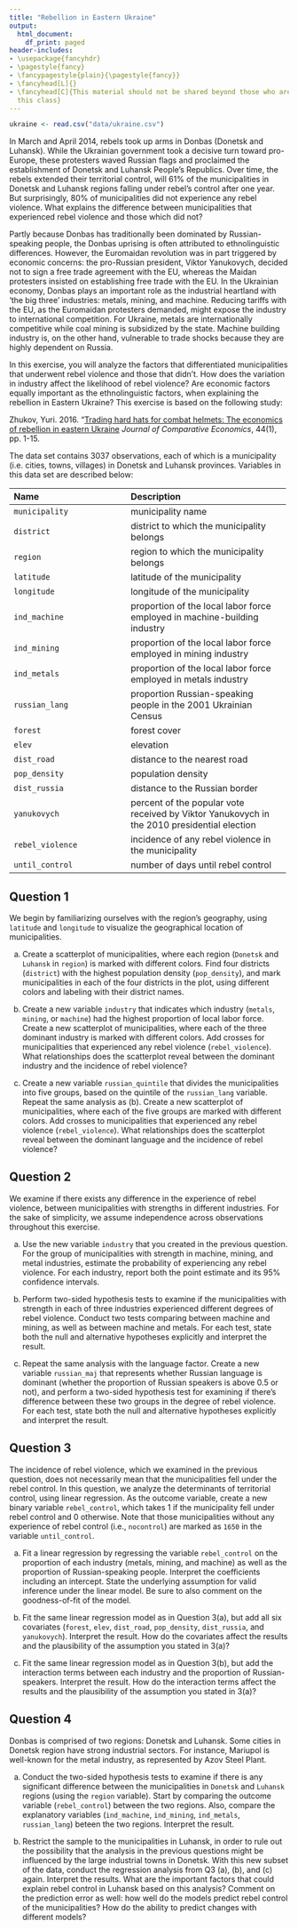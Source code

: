 ```yaml
---
title: "Rebellion in Eastern Ukraine"
output:
  html_document:
    df_print: paged
header-includes:
- \usepackage{fancyhdr}
- \pagestyle{fancy}
- \fancypagestyle{plain}{\pagestyle{fancy}}
- \fancyhead[L]{}
- \fancyhead[C]{This material should not be shared beyond those who are enrolled in
  this class}
---
```


```r
ukraine <- read.csv("data/ukraine.csv")
```


In March and April 2014, rebels took up arms in Donbas (Donetsk and Luhansk). While the Ukrainian government took a decisive turn toward pro-Europe, these protesters waved Russian flags and proclaimed the establishment of Donetsk and Luhansk People's Republics. Over time, the rebels extended their territorial control, will 61% of the municipalities in Donetsk and Luhansk regions falling under rebel's control after one year. But surprisingly, 80% of municipalities did not experience any rebel violence. What explains the difference between municipalities that experienced rebel violence and those which did not? 

Partly because Donbas has traditionally been dominated by Russian-speaking people, the Donbas uprising is often attributed to ethnolinguistic differences. However, the Euromaidan revolution was in part triggered by economic concerns: the pro-Russian president, Viktor Yanukovych, decided not to sign a free trade agreement with the EU, whereas the Maidan protesters insisted on establishing free trade with the EU. In the Ukrainian economy, Donbas plays an important role as the industrial heartland with 'the big three' industries: metals, mining, and machine. Reducing tariffs with the EU, as the Euromaidan protesters demanded, might expose the industry to international competition. For Ukraine, metals are internationally competitive while coal mining is subsidized by the state. Machine building industry is, on the other hand, vulnerable to trade shocks because they are highly dependent on Russia.

In this exercise, you will analyze the factors that differentiated municipalities that underwent rebel violence and those that didn't. How does the variation in industry affect the likelihood of rebel violence? Are economic factors equally important as the ethnolinguistic factors, when explaining the rebellion in Eastern Ukraine? This exercise is based on the following study: 

Zhukov, Yuri. 2016. "[Trading hard hats for combat helmets: The economics of rebellion in eastern Ukraine](http://dx.doi.org/10.1016/j.jce.2015.10.010) *Journal of Comparative Economics*, 44(1), pp. 1-15.

The data set contains 3037 observations, each of which is a municipality (i.e. cities, towns, villages) in Donetsk and Luhansk provinces. Variables in this data set are described below: 

--------------------------------------------------------------------------------
 Name                              Description
 --------------------------------  ---------------------------------------------
 `municipality`                    municipality name
 
 `district`                        district to which the municipality belongs
 
 `region`                          region to which the municipality belongs
 
 `latitude`                        latitude of the municipality
 
 `longitude`                       longitude of the municipality
 
 `ind_machine`                     proportion of the local labor force employed in machine-building industry
 
 `ind_mining`                      proportion of the local labor force employed in mining industry
 
 `ind_metals`                      proportion of the local labor force employed in metals industry
 
 `russian_lang`                    proportion Russian-speaking people in the 2001 Ukrainian Census
 
 `forest`                          forest cover
 
 `elev`                            elevation
 
 `dist_road`                       distance to the nearest road
 
 `pop_density`                     population density
 
 `dist_russia`                     distance to the Russian border
 
 `yanukovych`                      percent of the popular vote received by Viktor Yanukovych in the 2010 presidential election
 
 `rebel_violence`                  incidence of any rebel violence in the municipality
 
 `until_control`                   number of days until rebel control
-------------------------------- -----------------------------------------------


## Question 1 

We begin by familiarizing ourselves with the region's geography, using `latitude` and `longitude` to visualize the geographical location of municipalities.

a) Create a scatterplot of municipalities, where each region (`Donetsk` and `Luhansk` in `region`) is marked with different colors. Find four districts (`district`) with the highest population density (`pop_density`), and mark municipalities in each of the four districts in the plot, using different colors and labeling with their district names. 

b) Create a new variable `industry` that indicates which industry (`metals`, `mining`, or `machine`) had the highest proportion of local labor force. Create a new scatterplot of municipalities, where each of the three dominant industry is marked with different colors. Add crosses for municipalities that experienced any rebel violence (`rebel_violence`). What relationships does the scatterplot reveal between the dominant industry and the incidence of rebel violence?

c) Create a new variable `russian_quintile` that divides the municipalities into five groups, based on the quintile of the `russian_lang` variable. Repeat the same analysis as (b). Create a new scatterplot of municipalities, where each of the five groups are marked with different colors. Add crosses to municipalities that experienced any rebel violence (`rebel_violence`). What relationships does the scatterplot reveal between the dominant language and the incidence of rebel violence?


## Question 2 

We examine if there exists any difference in the experience of rebel violence, between municipalities with strengths in different industries. For the sake of simplicity, we assume independence across observations throughout this exercise.

a) Use the new variable `industry` that you created in the previous question. For the group of municipalities with strength in machine, mining, and metal industries, estimate the probability of experiencing any rebel violence. For each industry, report both the point estimate and its 95% confidence intervals.

b) Perform two-sided hypothesis tests to examine if the municipalities with strength in each of three industries experienced different degrees of rebel violence. Conduct two tests comparing between machine and mining, as well as between machine and metals. For each test, state both the null and alternative hypotheses explicitly and interpret the result.

c) Repeat the same analysis with the language factor. Create a new variable `russian_maj` that represents whether Russian language is dominant (whether the proportion of Russian speakers is above 0.5 or not), and perform a two-sided hypothesis test for examining if there's difference between these two groups in the degree of rebel violence. For each test, state both the null and alternative hypotheses explicitly and interpret the result.


## Question 3

The incidence of rebel violence, which we examined in the previous question, does not necessarily mean that the municipalities fell under the rebel control. In this question, we analyze the determinants of territorial control, using linear regression. As the outcome variable, create a new binary variable `rebel_control`, which takes 1 if the municipality fell under rebel control and 0 otherwise. Note that those municipalities without any experience of rebel control (i.e., `nocontrol`) are marked as `1650` in the variable `until_control`.

a) Fit a linear regression by regressing the variable `rebel_control` on the proportion of each industry (metals, mining, and machine) as well as the proportion of Russian-speaking people. Interpret the coefficients including an intercept.  State the underlying assumption for valid inference under the linear model. Be sure to also comment on the goodness-of-fit of the model.

b) Fit the same linear regression model as in Question 3(a), but add all six covariates (`forest`, `elev`, `dist_road`, `pop_density`, `dist_russia`, and `yanukovych`). Interpret the result. How do the covariates affect the results and the plausibility of the assumption you stated in 3(a)?

c) Fit the same linear regression model as in Question 3(b), but add the interaction terms between each industry and the proportion of Russian-speakers. Interpret the result. How do the interaction terms affect the results and the plausibility of the assumption you stated in 3(a)?


## Question 4

Donbas is comprised of two regions: Donetsk and Luhansk. Some cities in Donetsk region have strong industrial sectors. For instance, Mariupol is well-known for the metal industry, as represented by Azov Steel Plant. 

a) Conduct the two-sided hypothesis tests to examine if there is any significant difference between the municipalities in `Donetsk` and `Luhansk` regions (using the `region` variable). Start by comparing the outcome variable (`rebel_control`) between the two regions.  Also, compare the explanatory variables (`ind_machine`, `ind_mining`, `ind_metals`, `russian_lang`) beteen the two regions. Interpret the result.

b) Restrict the sample to the municipalities in Luhansk, in order to rule out the possibility that the analysis in the previous questions might be influenced by the large industrial towns in Donetsk. With this new subset of the data, conduct the regression analysis from Q3 (a), (b), and (c) again. Interpret the results. What are the important factors that could explain rebel control in Luhansk based on this analysis? Comment on the prediction error as well: how well do the models predict rebel control of the municipalities? How do the ability to predict changes with different models?

